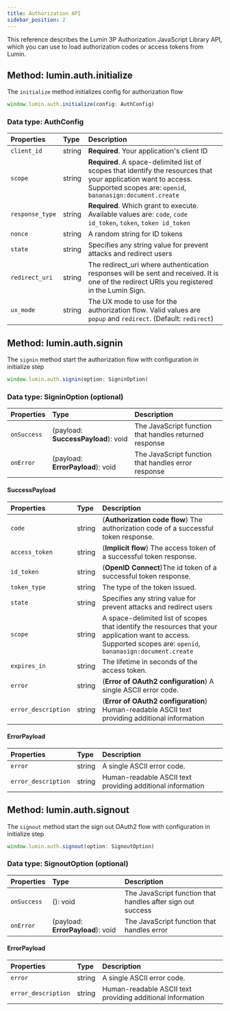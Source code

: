 ```yaml
---
title: Authorization API
sidebar_position: 2
---
```


This reference describes the Lumin 3P Authorization JavaScript Library API, which you can use to load authorization codes or access tokens from Lumin.

## Method: lumin.auth.initialize
The ```initialize``` method initializes config for authorization flow

```js
window.lumin.auth.initialize(config: AuthConfig)
```

### Data type: AuthConfig

| Properties          | Type   | Description                                      |
| :----------- | :----- | :----------------------------------------------- |
| `client_id` | string | **Required**. Your application's client ID               |
| `scope`   | string |  **Required**. A space-delimited list of scopes that identify the resources that your application want to access. Supported scopes are: ```openid```, ```bananasign:document.create``` |
| `response_type`      | string | **Required**. Which grant to execute. Available values are: ```code```, ```code id_token```, ```token```, ```token id_token```
| `nonce`      | string | A random string for ID tokens
| `state`      | string | Specifies any string value for prevent attacks and redirect users
| `redirect_uri`      | string | The redirect_uri where authentication responses will be sent and received. It is one of the redirect URIs you registered in the Lumin Sign.  
| `ux_mode`      | string | The UX mode to use for the authorization flow. Valid values are ```popup``` and ```redirect```. (Default: ```redirect```)

## Method: lumin.auth.signin
The ```signin``` method start the authorization flow with configuration in initialize step

```js
window.lumin.auth.signin(option: SigninOption)
```

### Data type: SigninOption (optional)

| Properties          | Type   | Description                                      |
| :----------- | :----- | :----------------------------------------------- |
| `onSuccess` | (payload: **SuccessPayload**): void| The JavaScript function that handles returned response |
| `onError`   | (payload: **ErrorPayload**): void | The JavaScript function that handles error response  |

#### SuccessPayload

| Properties          | Type   | Description                                      |
| :----------- | :----- | :----------------------------------------------- |
| `code` | string | (**Authorization code flow**) The authorization code of a successful token response. |
| `access_token`   | string | (**Implicit flow**) The access token of a successful token response. |
| `id_token`   | string | (**OpenID Connect**)The id token of a successful token response.  |
| `token_type`   | string | The type of the token issued. |
| `state`   | string | Specifies any string value for prevent attacks and redirect users |
| `scope`   | string | A space-delimited list of scopes that identify the resources that your application want to access. Supported scopes are: ```openid```, ```bananasign:document.create``` |
| `expires_in`   | string | The lifetime in seconds of the access token.  |
| `error`   | string | (**Error of OAuth2 configuration**) A single ASCII error code.  |
| `error_description`   | string | (**Error of OAuth2 configuration**) Human-readable ASCII text providing additional information  |

#### ErrorPayload

| Properties          | Type   | Description                                      |
| :----------- | :----- | :----------------------------------------------- |
| `error`   | string | A single ASCII error code.  |
| `error_description`   | string | Human-readable ASCII text providing additional information  |

## Method: lumin.auth.signout
The ```signout``` method start the sign out OAuth2 flow with configuration in initialize step

```js
window.lumin.auth.signout(option: SignoutOption)
```

### Data type: SignoutOption (optional)

| Properties          | Type   | Description                                      |
| :----------- | :----- | :----------------------------------------------- |
| `onSuccess` | (): void| The JavaScript function that handles after sign out success |
| `onError`   | (payload: **ErrorPayload**): void | The JavaScript function that handles error  |

#### ErrorPayload

| Properties          | Type   | Description                                      |
| :----------- | :----- | :----------------------------------------------- |
| `error`   | string | A single ASCII error code.  |
| `error_description`   | string | Human-readable ASCII text providing additional information  |